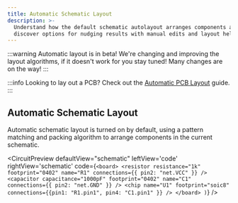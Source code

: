 ```yaml
---
title: Automatic Schematic Layout
description: >-
  Understand how the default schematic autolayout arranges components and
  discover options for nudging results with manual edits and layout helpers.
---
```


:::warning
Automatic layout is in beta! We're changing and improving the layout algorithms,
if it doesn't work for you stay tuned! Many changes are on the way!
:::

:::info
Looking to lay out a PCB? Check out the [Automatic PCB Layout](./automatic-pcb-layout) guide.
:::



## Automatic Schematic Layout

Automatic schematic layout is turned on by default, using a pattern matching and
packing algorithm to arrange components in the current schematic.

<CircuitPreview
  defaultView="schematic"
  leftView='code'
  rightView='schematic'
  code={`
  <board>
    <resistor
      resistance="1k"
      footprint="0402"
      name="R1"
      connections={{ pin2: "net.VCC" }}
    />
    <capacitor
      capacitance="1000pF"
      footprint="0402"
      name="C1"
      connections={{ pin2: "net.GND" }}
    />
    <chip name="U1" footprint="soic8" connections={{pin1: "R1.pin1", pin4: "C1.pin1" }} />
  </board>
)
`}
/>
